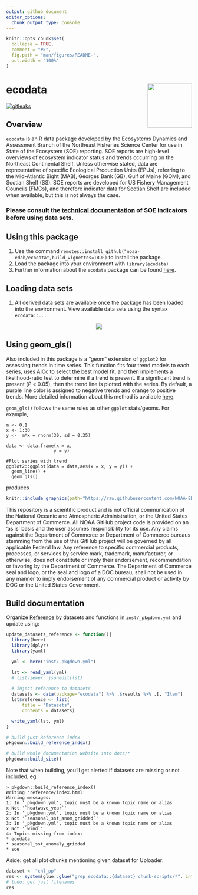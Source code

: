 ```yaml
---
output: github_document
editor_options: 
  chunk_output_type: console
---
```


<!-- README.md is generated from README.Rmd. Please edit that file -->

```r
knitr::opts_chunk$set(
  collapse = TRUE,
  comment = "#>",
  fig.path = "man/figures/README-",
  out.width = "100%"
)
```
# ecodata <img src="man/figures/ecodata_logo.png" align="right" width="120" /> 

<!-- badges: start -->
[![gitleaks](https://github.com/NOAA-EDAB/ecodata/actions/workflows/secretScan.yml/badge.svg)](https://github.com/NOAA-EDAB/ecodata/actions/workflows/secretScan.yml)
<!-- badges: end -->

## Overview

`ecodata` is an R data package developed by the Ecosystems Dynamics and Assessment Branch of the Northeast Fisheries Science Center
for use in State of the Ecosystem (SOE) reporting. SOE reports are high-level overviews of ecosystem indicator status and trends occurring
on the Northeast Continental Shelf. Unless otherwise stated, data are representative of specific Ecological Production Units (EPUs), referring to 
the Mid-Atlantic Bight (MAB), Georges Bank (GB), Gulf of Maine (GOM), and Scotian Shelf (SS). SOE reports are developed for US Fishery
Management Councils (FMCs), and therefore indicator data for Scotian Shelf are included when available, but this is not always the case. 

### Please consult the [technical documentation](https://noaa-edab.github.io/tech-doc/) of SOE indicators before using data sets.

## Using this package

1.  Use the command `remotes::install_github("noaa-edab/ecodata",build_vignettes=TRUE)` to install the package.
2.  Load the package into your environment with `library(ecodata)`
3. Further information about the `ecodata` package can be found [here](https://noaa-edab.github.io/ecodata/).

## Loading data sets

1.  All derived data sets are available once the package has been loaded into the environment. View available data sets using the syntax `ecodata::...`

<p align="center" width="645"> 
<img src="https://raw.githubusercontent.com/NOAA-EDAB/ecodata/master/ecodata1.gif">
</p>

## Using geom_gls()

Also included in this package is a "geom" extension of `ggplot2` for assessing trends in time series. This function fits four trend models to each 
series, uses AICc to select the best model fit, and then implements a likelihood-ratio test to determine if a trend is present. If a significant
trend is present (*P* < 0.05), then the trend line is plotted with the series. By default, a purple line color is assigned to negative trends and orange to positive trends. More detailed information about this method is available
[here](https://noaa-edab.github.io/tech-doc/trend-analysis.html). 

`geom_gls()` follows the same rules as other `ggplot` stats/geoms. For example,

```
m <- 0.1
x <- 1:30
y <-  m*x + rnorm(30, sd = 0.35)

data <- data.frame(x = x,
                  y = y)

#Plot series with trend 
ggplot2::ggplot(data = data,aes(x = x, y = y)) +
  geom_line() +
  geom_gls()
```

produces 

```r
knitr::include_graphics(path="https://raw.githubusercontent.com/NOAA-EDAB/ecodata/master/docs/images/geom_gls.png")
```

This repository is a scientific product and is not official communication of the National Oceanic and Atmospheric Administration, or the United States Department of Commerce. All NOAA GitHub project code is provided on an ‘as is’ basis and the user assumes responsibility for its use. Any claims against the Department of Commerce or Department of Commerce bureaus stemming from the use of this GitHub project will be governed by all applicable Federal law. Any reference to specific commercial products, processes, or services by service mark, trademark, manufacturer, or otherwise, does not constitute or imply their endorsement, recommendation or favoring by the Department of Commerce. The Department of Commerce seal and logo, or the seal and logo of a DOC bureau, shall not be used in any manner to imply endorsement of any commercial product or activity by DOC or the United States Government.


## Build documentation

Organize [Reference](https://noaa-edab.github.io/ecodata/reference/index.html) by datasets and functions in `inst/_pkgdown.yml` and update using:

```r
update_datasets_reference <- function(){
  library(here)
  library(dplyr)
  library(yaml)

  yml <- here("inst/_pkgdown.yml")

  lst <- read_yaml(yml)
  # listviewer::jsonedit(lst)
  
  # inject reference to datasets  
  datasets <- data(package="ecodata") %>% .$results %>% .[, "Item"]
  lst$reference <- list(
      title = "Datasets",
      contents = datasets)

  write_yaml(lst, yml)
}

# build just Reference index
pkgdown::build_reference_index()

# build whole documentation website into docs/*
pkgdown::build_site()
```

Note that when building, you'll get alerted if datasets are missing or not included, eg:

```
> pkgdown::build_reference_index()
Writing 'reference/index.html'
Warning messages:
1: In '_pkgdown.yml', topic must be a known topic name or alias
x Not '`heatwave_year`' 
2: In '_pkgdown.yml', topic must be a known topic name or alias
x Not '`seasonal_sst_anom_gridded`' 
3: In '_pkgdown.yml', topic must be a known topic name or alias
x Not '`wind`' 
4: Topics missing from index: 
* ecodata
* seasonal_sst_anomaly_gridded
* soe 
```


Aside: get all plot chunks mentioning given dataset for Uploader:

```r
dataset <- "chl_pp"
res <- system(glue::glue("grep ecodata::{dataset} chunk-scripts/*", intern = T))
# todo: get just filenames
res
```

